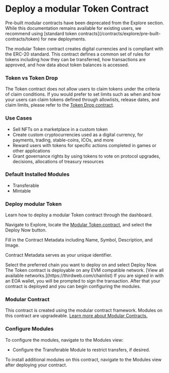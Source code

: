 



# Deploy a modular Token Contract

<Callout variant="warning" title="Deprecated">
  Pre-built modular contracts have been deprecated from the Explore section. While this documentation remains available for existing users, we recommend using [standard token contracts](/contracts/explore/pre-built-contracts/token) for new deployments.
</Callout>

The modular Token contract creates digital currencies and is compliant with the ERC-20 standard. This contract defines a common set of 
rules for tokens including how they can be transferred, how transactions are approved, and how data about token balances is accessed.

<ContractDeployCard contractName="Modular Token" href="https://thirdweb.com/thirdweb.eth/ERC20CoreInitializable?module=eyJwdWJsaXNoZXIiOiJkZXBsb3llci50aGlyZHdlYi5ldGgiLCJtb2R1bGVJZCI6Ik1pbnRhYmxlRVJDMjAifQ%3D%3D&module=eyJwdWJsaXNoZXIiOiJkZXBsb3llci50aGlyZHdlYi5ldGgiLCJtb2R1bGVJZCI6IlRyYW5zZmVyYWJsZUVSQzIwIn0%3D&displayName=Modular+Token" />


### Token vs Token Drop

The Token contract does not allow users to claim tokens under the criteria of claim conditions. If you would prefer 
to set limits such as when and how your users can claim tokens defined through allowlists, release dates, and claim limits, 
please refer to the [Token Drop contract](https://thirdweb.com/thirdweb.eth/ERC20CoreInitializable?module=eyJwdWJsaXNoZXIiOiJkZXBsb3llci50aGlyZHdlYi5ldGgiLCJtb2R1bGVJZCI6IkNsYWltYWJsZUVSQzIwIn0%3D&module=eyJwdWJsaXNoZXIiOiJkZXBsb3llci50aGlyZHdlYi5ldGgiLCJtb2R1bGVJZCI6IlRyYW5zZmVyYWJsZUVSQzIwIn0%3D&displayName=Modular+Token+Drop).


### Use Cases

- Sell NFTs on a marketplace in a custom token
- Create custom cryptocurrencies used as a digital currency, for payments, trading, stable-coins, ICOs, and more
- Reward users with tokens for specific actions completed in games or other applications
- Grant governance rights by using tokens to vote on protocol upgrades, decisions, allocations of treasury resources

### Default Installed Modules

- Transferable
- Mintable

### Deploy modular Token
Learn how to deploy a modular Token contract through the dashboard. 

<Steps>


<Step title="Locate Contract">

Navigate to Explore, locate the [Modular Token contract](https://thirdweb.com/thirdweb.eth/ERC20CoreInitializable?module=eyJwdWJsaXNoZXIiOiJkZXBsb3llci50aGlyZHdlYi5ldGgiLCJtb2R1bGVJZCI6Ik1pbnRhYmxlRVJDMjAifQ%3D%3D&module=eyJwdWJsaXNoZXIiOiJkZXBsb3llci50aGlyZHdlYi5ldGgiLCJtb2R1bGVJZCI6IlRyYW5zZmVyYWJsZUVSQzIwIn0%3D&displayName=Modular+Token), and select the Deploy Now button.

<DocImage src={tokenStep1} alt="Screenshot of Token Deployment screen" />

</Step>

<Step title="Configure Contract Metadata">
Fill in the Contract Metadata including Name, Symbol, Description, and Image. 

Contract Metadata serves as your unique identifier.

<DocImage src={tokenStep2} alt="Screenshot of Token configure metadata" />


</Step>

<Step title="Select Chain">
Select the preferred chain you want to deploy on and select Deploy Now.

<DocImage src={tokenStep3} alt="Screenshot of Token select chain screen" />

<Callout variant="info" title="Any EVM Compatible">
	The Token contract is deployable on any EVM compatible network. [View all available networks.](https://thirdweb.com/chainlist) 
</Callout>
If you are signed in with an EOA wallet, you will be prompted to sign the transaction. After that your contract is deployed and you can begin configuring the modules. 
</Step>

</Steps>

### Modular Contract

This contract is created using the modular contract framework. Modules on this contract are upgradeable. [Learn more about Modular Contracts.](https://portal.thirdweb.com/contracts/modular-contracts/overview)

### Configure Modules

To configure the modules, navigate to the Modules view:

- Configure the Transferable Module to restrict transfers, if desired.

<DocImage src={tokenTransferable} alt="Screenshot of ERC20 Transferable module"/>


<Callout variant='info' title="Install Modules">
	To install additional modules on this contract, navigate to the Modules view after deploying your contract. 
</Callout>
